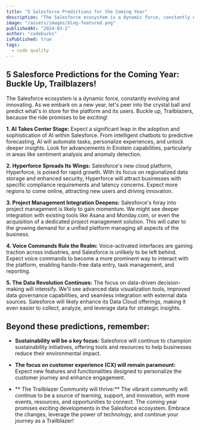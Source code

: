 ```yaml
---
title: "5 Salesforce Predictions for the Coming Year"
description: "The Salesforce ecosystem is a dynamic force, constantly evolving and innovating. As we embark on a new year, let's peer into the crystal ball and predict what's in store for the platform and its users. Buckle up, Trailblazers, because the ride promises to be exciting!"
image: "/assets/images/blog-featured.png"
publishedAt: "2024-03-2"
author: "codebucks"
isPublished: true
tags:
  - code quality
---
```


## 5 Salesforce Predictions for the Coming Year: Buckle Up, Trailblazers!

The Salesforce ecosystem is a dynamic force, constantly evolving and innovating. As we embark on a new year, let's peer into the crystal ball and predict what's in store for the platform and its users. Buckle up, Trailblazers, because the ride promises to be exciting!

**1. AI Takes Center Stage:** Expect a significant leap in the adoption and sophistication of AI within Salesforce. From intelligent chatbots to predictive forecasting, AI will automate tasks, personalize experiences, and unlock deeper insights. Look for advancements in Einstein capabilities, particularly in areas like sentiment analysis and anomaly detection.

**2. Hyperforce Spreads Its Wings:** Salesforce's new cloud platform, Hyperforce, is poised for rapid growth. With its focus on regionalized data storage and enhanced security, Hyperforce will attract businesses with specific compliance requirements and latency concerns. Expect more regions to come online, attracting new users and driving innovation.

**3. Project Management Integration Deepens:** Salesforce's foray into project management is likely to gain momentum. We might see deeper integration with existing tools like Asana and Monday.com, or even the acquisition of a dedicated project management solution. This will cater to the growing demand for a unified platform managing all aspects of the business.

**4. Voice Commands Rule the Realm:** Voice-activated interfaces are gaining traction across industries, and Salesforce is unlikely to be left behind. Expect voice commands to become a more prominent way to interact with the platform, enabling hands-free data entry, task management, and reporting.

**5. The Data Revolution Continues:** The focus on data-driven decision-making will intensify. We'll see advanced data visualization tools, improved data governance capabilities, and seamless integration with external data sources. Salesforce will likely enhance its Data Cloud offerings, making it even easier to collect, analyze, and leverage data for strategic insights.

## Beyond these predictions, remember:

- **Sustainability will be a key focus:** Salesforce will continue to champion sustainability initiatives, offering tools and resources to help businesses reduce their environmental impact.

- **The focus on customer experience (CX) will remain paramount:** Expect new features and functionalities designed to personalize the customer journey and enhance engagement.

- ** The Trailblazer Community will thrive:** The vibrant community will continue to be a source of learning, support, and innovation, with more events, resources, and opportunities to connect.
  The coming year promises exciting developments in the Salesforce ecosystem. Embrace the changes, leverage the power of technology, and continue your journey as a Trailblazer!
